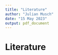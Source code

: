 ```yaml
---
title: "Literature"
author: "Julian Musch"
date: "15 May 2023"
output: pdf_document
---
```


# Literature
